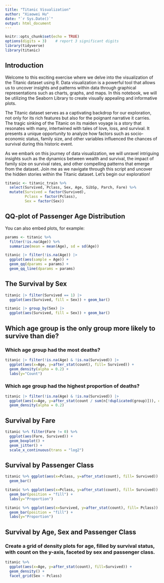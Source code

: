 ---
title: "Titanic Visualization"
author: "Xiaowei Hu"
date: "`r Sys.Date()`"
output: html_document
---

```{r setup, include=FALSE}
knitr::opts_chunk$set(echo = TRUE)
options(digits = 3)    # report 3 significant digits
library(tidyverse)
library(titanic)
```

## Introduction

Welcome to this exciting exercise where we delve into the visualization of the Titanic dataset using R. Data visualization is a powerful tool that allows us to uncover insights and patterns within data through graphical representations such as charts, graphs, and maps. In this notebook, we will be utilizing the Seaborn Library to create visually appealing and informative plots.

The Titanic dataset serves as a captivating backdrop for our exploration, not only for its rich features but also for the poignant narrative it carries. The tragic sinking of the Titanic on its maiden voyage is a story that resonates with many, intertwined with tales of love, loss, and survival. It presents a unique opportunity to analyze how factors such as socio-economic status, family size, and other variables influenced the chances of survival during this historic event.

As we embark on this journey of data visualization, we will unravel intriguing insights such as the dynamics between wealth and survival, the impact of family size on survival rates, and other compelling patterns that emerge from the dataset. Join me as we navigate through this script and uncover the hidden stories within the Titanic dataset. Let's begin our exploration!

```{r cars}
titanic <- titanic_train %>%
  select(Survived, Pclass, Sex, Age, SibSp, Parch, Fare) %>%
  mutate(Survived = factor(Survived),
         Pclass = factor(Pclass),
         Sex = factor(Sex))
```


## QQ-plot of Passenger Age Distribution

You can also embed plots, for example:

```{r pressure, echo=TRUE}
params <- titanic %>%
  filter(!is.na(Age)) %>%
  summarize(mean = mean(Age), sd = sd(Age))

titanic |> filter(!is.na(Age)) |>
  ggplot(aes(sample = Age)) +
  geom_qq(dparams = params) +
  geom_qq_line(dparams = params)
```


## The Survival by Sex

```{r, echo=TRUE}
titanic |> filter(Survived == 1) |>
  ggplot(aes(Survived, fill = Sex)) + geom_bar()

titanic |> group_by(Sex) |>
  ggplot(aes(Survived, fill = Sex)) + geom_bar()
```

## Which age group is the only group more likely to survive than die?

### Which age group had the most deaths?

```{r, echo=TRUE}
titanic |> filter(!is.na(Age) & !is.na(Survived)) |> 
  ggplot(aes(x=Age, y=after_stat(count), fill= Survived)) + 
  geom_density(alpha = 0.2) +
  labs(y="Count")
```

### Which age group had the highest proportion of deaths?

```{r, echo=TRUE}
titanic |> filter(!is.na(Age) & !is.na(Survived)) |> 
  ggplot(aes(x=Age, y=after_stat(count / sum(n[!duplicated(group)])), color= Survived)) + 
  geom_density(alpha = 0.2)
```
## Survival by Fare

```{r, echo=TRUE}
titanic %>% filter(Fare != 0) %>%
  ggplot(aes(Fare, Survived)) +
  geom_boxplot() +
  geom_jitter() + 
  scale_x_continuous(trans = "log2")
```

## Survival by Passenger Class

```{r, echo=TRUE}
titanic %>% ggplot(aes(x=Pclass, y=after_stat(count), fill= Survived)) + 
  geom_bar()

titanic %>% ggplot(aes(x=Pclass, y=after_stat(count), fill= Survived)) +
  geom_bar(position = "fill") +
  labs(y="Proportion")

titanic %>% ggplot(aes(x=Survived, y=after_stat(count), fill= Pclass)) +
  geom_bar(position = "fill") +
  labs(y="Proportion")
```

## Survival by Age, Sex and Passenger Class

### Create a grid of density plots for age, filled by survival status, with count on the y-axis, faceted by sex and passenger class.

```{r, echo=TRUE}
titanic %>% 
  ggplot(aes(x=Age, y=after_stat(count), fill=Survived)) +
  geom_density() +
  facet_grid(Sex ~ Pclass)
```